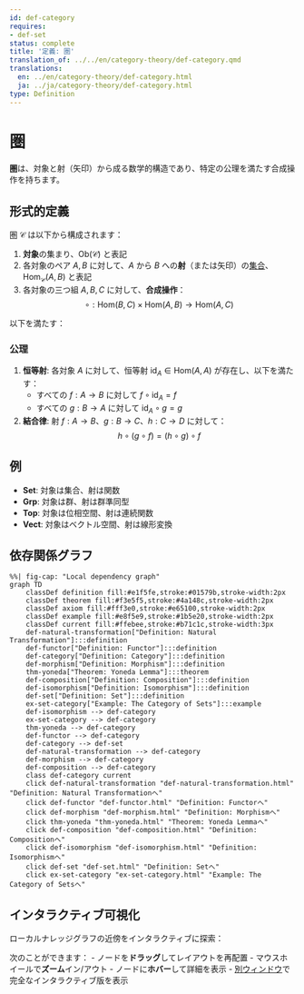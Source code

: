 ```yaml
---
id: def-category
requires:
- def-set
status: complete
title: '定義: 圏'
translation_of: ../../en/category-theory/def-category.qmd
translations:
  en: ../en/category-theory/def-category.html
  ja: ../ja/category-theory/def-category.html
type: Definition
---
```


# 圏 {#def-category}

**圏**は、対象と射（矢印）から成る数学的構造であり、特定の公理を満たす合成操作を持ちます。

## 形式的定義

圏 $\mathcal{C}$ は以下から構成されます：

1. **対象**の集まり、$\text{Ob}(\mathcal{C})$ と表記
2. 各対象のペア $A, B$ に対して、$A$ から $B$ への**射**（または矢印）の[集合](../logic-set-theory/def-set.qmd)、$\text{Hom}_{\mathcal{C}}(A, B)$ と表記
3. 各対象の三つ組 $A, B, C$ に対して、**合成操作**：
   $$\circ: \text{Hom}(B, C) \times \text{Hom}(A, B) \to \text{Hom}(A, C)$$

以下を満たす：

### 公理

1. **恒等射**: 各対象 $A$ に対して、恒等射 $\text{id}_A \in \text{Hom}(A, A)$ が存在し、以下を満たす：
   - すべての $f: A \to B$ に対して $f \circ \text{id}_A = f$
   - すべての $g: B \to A$ に対して $\text{id}_A \circ g = g$

2. **結合律**: 射 $f: A \to B$、$g: B \to C$、$h: C \to D$ に対して：
   $$h \circ (g \circ f) = (h \circ g) \circ f$$

## 例

- **Set**: 対象は集合、射は関数
- **Grp**: 対象は群、射は群準同型
- **Top**: 対象は位相空間、射は連続関数
- **Vect**: 対象はベクトル空間、射は線形変換

## 依存関係グラフ

```mermaid
%%| fig-cap: "Local dependency graph"
graph TD
    classDef definition fill:#e1f5fe,stroke:#01579b,stroke-width:2px
    classDef theorem fill:#f3e5f5,stroke:#4a148c,stroke-width:2px
    classDef axiom fill:#fff3e0,stroke:#e65100,stroke-width:2px
    classDef example fill:#e8f5e9,stroke:#1b5e20,stroke-width:2px
    classDef current fill:#ffebee,stroke:#b71c1c,stroke-width:3px
    def-natural-transformation["Definition: Natural Transformation"]:::definition
    def-functor["Definition: Functor"]:::definition
    def-category["Definition: Category"]:::definition
    def-morphism["Definition: Morphism"]:::definition
    thm-yoneda["Theorem: Yoneda Lemma"]:::theorem
    def-composition["Definition: Composition"]:::definition
    def-isomorphism["Definition: Isomorphism"]:::definition
    def-set["Definition: Set"]:::definition
    ex-set-category["Example: The Category of Sets"]:::example
    def-isomorphism --> def-category
    ex-set-category --> def-category
    thm-yoneda --> def-category
    def-functor --> def-category
    def-category --> def-set
    def-natural-transformation --> def-category
    def-morphism --> def-category
    def-composition --> def-category
    class def-category current
    click def-natural-transformation "def-natural-transformation.html" "Definition: Natural Transformationへ"
    click def-functor "def-functor.html" "Definition: Functorへ"
    click def-morphism "def-morphism.html" "Definition: Morphismへ"
    click thm-yoneda "thm-yoneda.html" "Theorem: Yoneda Lemmaへ"
    click def-composition "def-composition.html" "Definition: Compositionへ"
    click def-isomorphism "def-isomorphism.html" "Definition: Isomorphismへ"
    click def-set "def-set.html" "Definition: Setへ"
    click ex-set-category "ex-set-category.html" "Example: The Category of Setsへ"
```

## インタラクティブ可視化

ローカルナレッジグラフの近傍をインタラクティブに探索：

::: {.graph-viz data-id="def-category" data-width="700" data-height="500"}
:::

次のことができます：
- ノードを**ドラッグ**してレイアウトを再配置
- マウスホイールで**ズーム**イン/アウト
- ノードに**ホバー**して詳細を表示
- [別ウィンドウ](../../output/interactive/def-category.html){target="_blank"}で完全なインタラクティブ版を表示
